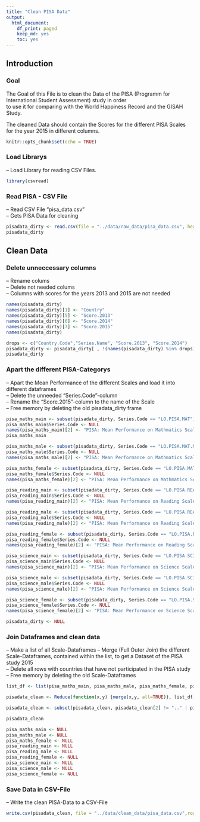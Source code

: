```yaml
---
title: "Clean PISA Data"
output:
  html_document:
    df_print: paged
    keep_md: yes
    toc: yes
---
```


## Introduction

### Goal

The Goal of this File is to clean the Data of the PISA (Programm for International Student Assessment) study in order  
to use it for comparing with the World Happiness Record and the GISAH Study.
  
The cleaned Data should contain the Scores for the different PISA Scales for the year 2015 in different columns.

```r
knitr::opts_chunk$set(echo = TRUE)
```

### Load Librarys

-- Load Library for reading CSV Files.

```r
library(csvread)
```


### Read PISA - CSV File

-- Read CSV File "pisa_data.csv"  
-- Gets PISA Data for cleaning


```r
pisadata_dirty <- read.csv(file = "../data/raw_data/pisa_data.csv", header = TRUE)
pisadata_dirty
```

## Clean Data

### Delete unneccessary columns

-- Rename colums  
-- Delete not needed colums  
  -- Columns with scores for the years 2013 and 2015 are not needed  

```r
names(pisadata_dirty)
names(pisadata_dirty)[1] <- "Country"
names(pisadata_dirty)[5] <- "Score.2013"
names(pisadata_dirty)[6] <- "Score.2014"
names(pisadata_dirty)[7] <- "Score.2015"
names(pisadata_dirty)

drops <- c("Country.Code","Series.Name", "Score.2013", "Score.2014")
pisadata_dirty <- pisadata_dirty[ , !(names(pisadata_dirty) %in% drops)]
pisadata_dirty
```

### Apart the different PISA-Categorys

-- Apart the Mean Performance of the different Scales and load it into different dataframes  
-- Delete the unneeded "Series.Code"-column  
-- Rename the "Score.2015"-column to the name of the Scale  
-- Free memory by deleting the old pisadata_dirty frame

```r
pisa_maths_main <- subset(pisadata_dirty, Series.Code == "LO.PISA.MAT")
pisa_maths_main$Series.Code <- NULL
names(pisa_maths_main)[2] <- "PISA: Mean Performance on Mathmatics Scale"
pisa_maths_main
```

```r
pisa_maths_male <- subset(pisadata_dirty, Series.Code == "LO.PISA.MAT.MA")
pisa_maths_male$Series.Code <- NULL
names(pisa_maths_male)[2] <- "PISA: Mean Performance on Mathmatics Scale (Male)"
```

```r
pisa_maths_female <- subset(pisadata_dirty, Series.Code == "LO.PISA.MAT.FE")
pisa_maths_female$Series.Code <- NULL
names(pisa_maths_female)[2] <- "PISA: Mean Performance on Mathmatics Scale (Female)"
```

```r
pisa_reading_main <- subset(pisadata_dirty, Series.Code == "LO.PISA.REA")
pisa_reading_main$Series.Code <- NULL
names(pisa_reading_main)[2] <- "PISA: Mean Performance on Reading Scale"
```

```r
pisa_reading_male <- subset(pisadata_dirty, Series.Code == "LO.PISA.REA.MA")
pisa_reading_male$Series.Code <- NULL
names(pisa_reading_male)[2] <- "PISA: Mean Performance on Reading Scale (Male)"
```

```r
pisa_reading_female <- subset(pisadata_dirty, Series.Code == "LO.PISA.REA.FE")
pisa_reading_female$Series.Code <- NULL
names(pisa_reading_female)[2] <- "PISA: Mean Performance on Reading Scale (Female)"
```

```r
pisa_science_main <- subset(pisadata_dirty, Series.Code == "LO.PISA.SCI")
pisa_science_main$Series.Code <- NULL
names(pisa_science_main)[2] <- "PISA: Mean Performance on Science Scale"
```

```r
pisa_science_male <- subset(pisadata_dirty, Series.Code == "LO.PISA.SCI.MA")
pisa_science_male$Series.Code <- NULL
names(pisa_science_male)[2] <- "PISA: Mean Performance on Science Scale (Male)"
```

```r
pisa_science_female <- subset(pisadata_dirty, Series.Code == "LO.PISA.SCI.FE")
pisa_science_female$Series.Code <- NULL
names(pisa_science_female)[2] <- "PISA: Mean Performance on Science Scale (Female)"
```

```r
pisadata_dirty <- NULL
```

### Join Dataframes and clean data

-- Make a list of all Scale-Dataframes
-- Merge (Full Outer Join) the different Scale-Dataframes, contained within the list, to get a Dataset of the PISA study 2015  
-- Delete all rows with countries that have not participated in the PISA study
-- Free memory by deleting the old Scale-Dataframes

```r
list_df <- list(pisa_maths_main, pisa_maths_male, pisa_maths_female, pisa_reading_main, pisa_reading_male, pisa_reading_female, pisa_science_main, pisa_science_male, pisa_science_female)
```

```r
pisadata_clean <- Reduce(function(x,y) {merge(x,y, all=TRUE)}, list_df)
```

```r
pisadata_clean <- subset(pisadata_clean, pisadata_clean[2] != ".." | pisadata_clean[3] != ".." | pisadata_clean[4] != ".." | pisadata_clean[5] != ".." | pisadata_clean[6] != ".." | pisadata_clean[7] != ".." | pisadata_clean[8] != ".." | pisadata_clean[9] != ".." | pisadata_clean[10] != "..")

pisadata_clean
```

```r
pisa_maths_main <- NULL
pisa_maths_male <- NULL
pisa_maths_female <- NULL
pisa_reading_main <- NULL
pisa_reading_male <- NULL
pisa_reading_female <- NULL
pisa_science_main <- NULL
pisa_science_male <- NULL
pisa_science_female <- NULL
```

### Save Data in CSV-File

-- Write the clean PISA-Data to a CSV-File

```r
write.csv(pisadata_clean, file = "../data/clean_data/pisa_data.csv",row.names=FALSE, na="", col.names = TRUE)
```